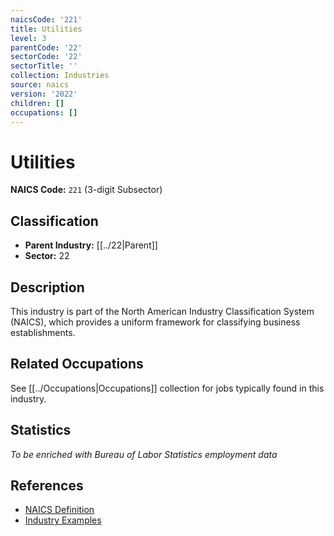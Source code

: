 ```yaml
---
naicsCode: '221'
title: Utilities
level: 3
parentCode: '22'
sectorCode: '22'
sectorTitle: ''
collection: Industries
source: naics
version: '2022'
children: []
occupations: []
---
```

# Utilities

**NAICS Code:** `221` (3-digit Subsector)

## Classification

- **Parent Industry:** [[../22|Parent]]
- **Sector:** 22

## Description

This industry is part of the North American Industry Classification System (NAICS), which provides a uniform framework for classifying business establishments.

## Related Occupations

See [[../Occupations|Occupations]] collection for jobs typically found in this industry.

## Statistics

*To be enriched with Bureau of Labor Statistics employment data*

## References

- [NAICS Definition](https://www.census.gov/naics/)
- [Industry Examples](https://www.census.gov/naics/2022NAICS/)
